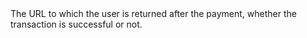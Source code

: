   

  
<ResponseField name="ReturnURL" type="string" default="">  
<MaxLength220Characters />    
The URL to which the user is returned after the payment, whether the transaction is successful or not.    

<Expandable title="properties">  

</Expandable> 
</ResponseField>